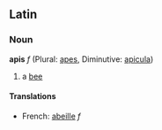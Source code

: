 ==Latin==
===Noun===
'''apis''' ''f'' (Plural: [[apes]], Diminutive: [[apicula]])

#a [[bee]]

====Translations====
*French: [[abeille]] ''f''